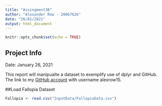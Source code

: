 ```yaml
---
title: "Assingment3B"
author: "Alexander Row - 20067626"
date: "26/01/2021"
output: html_document
---
```


```r
knitr::opts_chunk$set(echo = TRUE)
```



## Project Info

Date: January 26, 2021

This report will manipualte a dataset to exemplify use of dplyr and GitHub. The link to my [GitHub account](https://github.com/settings/profile) with username alexrow15.

##Load Fallopia Dataset
```r
Fallopia <- read.csv("InputData/FallopiaData.csv")
```

